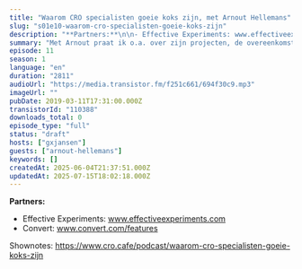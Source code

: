 ```yaml
---
title: "Waarom CRO specialisten goeie koks zijn, met Arnout Hellemans"
slug: "s01e10-waarom-cro-specialisten-goeie-koks-zijn"
description: "**Partners:**\n\n- Effective Experiments: www.effectiveexperiments.com\n- Convert: www.convert.com/features\n\nShownotes: https://www.cro.cafe/podcast/waarom-cro-specialisten-goeie-koks-zijn"
summary: "Met Arnout praat ik o.a. over zijn projecten, de overeenkomsten tussen CRO en SEO, het belang van een experimentele mindset, waarom veel CRO specialisten goeie koks zijn, het op orde hebben van de basics van je website (zoals snelheid van de pagina) en het gebruiken van Google Analytics Calculated Metrics voor het bouwen van een \"Frustratie metric\"."
episode: 11
season: 1
language: "en"
duration: "2811"
audioUrl: "https://media.transistor.fm/f251c661/694f30c9.mp3"
imageUrl: ""
pubDate: 2019-03-11T17:31:00.000Z
transistorId: "110388"
downloads_total: 0
episode_type: "full"
status: "draft"
hosts: ["gxjansen"]
guests: ["arnout-hellemans"]
keywords: []
createdAt: 2025-06-04T21:37:51.000Z
updatedAt: 2025-07-15T18:02:18.000Z
---
```


**Partners:**

- Effective Experiments: www.effectiveexperiments.com
- Convert: www.convert.com/features

Shownotes: https://www.cro.cafe/podcast/waarom-cro-specialisten-goeie-koks-zijn
